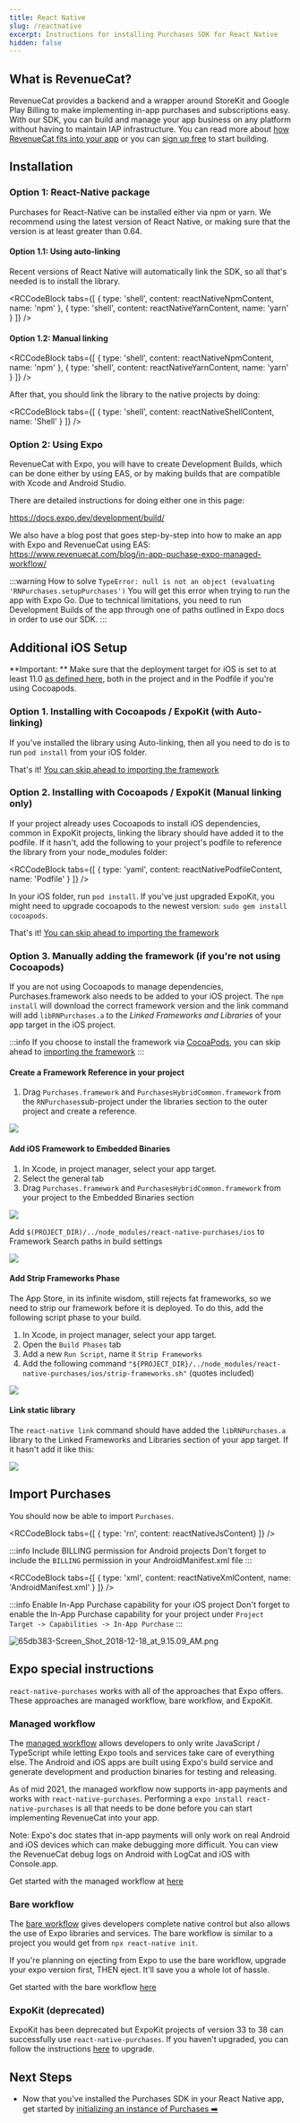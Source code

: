 ```yaml
---
title: React Native
slug: /reactnative
excerpt: Instructions for installing Purchases SDK for React Native
hidden: false
---
```

## What is RevenueCat?

RevenueCat provides a backend and a wrapper around StoreKit and Google Play Billing to make implementing in-app purchases and subscriptions easy. With our SDK, you can build and manage your app business on any platform without having to maintain IAP infrastructure. You can read more about [how RevenueCat fits into your app](https://www.revenuecat.com/blog/where-does-revenuecat-fit-in-your-app) or you can [sign up free](https://app.revenuecat.com/signup) to start building.

## Installation

### Option 1: React-Native package

Purchases for React-Native can be installed either via npm or yarn.
We recommend using the latest version of React Native, or making sure that the version is at least greater than 0.64. 

#### Option 1.1: Using auto-linking

Recent versions of React Native will automatically link the SDK, so all that's needed is to install the library.


<RCCodeBlock tabs={[
    { type: 'shell', content: reactNativeNpmContent, name: 'npm' },
    { type: 'shell', content: reactNativeYarnContent, name: 'yarn' }
]} />

#### Option 1.2: Manual linking

<RCCodeBlock tabs={[
    { type: 'shell', content: reactNativeNpmContent, name: 'npm' },
    { type: 'shell', content: reactNativeYarnContent, name: 'yarn' }
]} />

After that, you should link the library to the native projects by doing:


<RCCodeBlock tabs={[
    { type: 'shell', content: reactNativeShellContent, name: 'Shell' }
]} />

### Option 2: Using Expo

RevenueCat with Expo, you will have to create Development Builds, which can be done either by using EAS, or by making builds that are compatible with Xcode and Android Studio. 

There are detailed instructions for doing either one in this page:

https://docs.expo.dev/development/build/

We also have a blog post that goes step-by-step into how to make an app with Expo and RevenueCat using EAS: https://www.revenuecat.com/blog/in-app-puchase-expo-managed-workflow/

:::warning How to solve `TypeError: null is not an object (evaluating 'RNPurchases.setupPurchases')`
You will get this error when trying to run the app with Expo Go. Due to technical limitations, you need to run Development Builds of the app through one of paths outlined in Expo docs in order to use our SDK.
:::

## Additional iOS Setup

**Important: ** Make sure that the deployment target for iOS is set to at least 11.0 [as defined here](https://github.com/facebook/react-native#-requirements), both in the project and in the Podfile if you're using Cocoapods. 

### Option 1. Installing with Cocoapods / ExpoKit (with Auto-linking)

If you've installed the library using Auto-linking, then all you need to do is to run `pod install` from your iOS folder. 

That's it! [You can skip ahead to importing the framework](/installation/reactnative#import-purchases)

### Option 2. Installing with Cocoapods / ExpoKit (Manual linking only)

If your project already uses Cocoapods to install iOS dependencies, common in ExpoKit projects, linking the library should have added it to the podfile. If it hasn't, add the following to your project's podfile to reference the library from your node_modules folder:


<RCCodeBlock tabs={[
    { type: 'yaml', content: reactNativePodfileContent, name: 'Podfile' }
]} />

In your iOS folder, run `pod install`. If you've just upgraded ExpoKit, you might need to upgrade cocoapods to the newest version: `sudo gem install cocoapods`.

That's it! [You can skip ahead to importing the framework](/installation/reactnative#import-purchases)

### Option 3. Manually adding the framework (if you're not using Cocoapods)

If you are not using Cocoapods to manage dependencies, Purchases.framework also needs to be added to your iOS project. The `npm install` will download the correct framework version and the link command will add `libRNPurchases.a` to the _Linked Frameworks and Libraries_ of your app target in the iOS project.

:::info
If you choose to install the framework via [CocoaPods](ios#section-install-via-cocoapods), you can skip ahead to [importing the framework](/installation/reactnative#import-purchases)
:::

#### Create a Framework Reference in your project
1. Drag `Purchases.framework` and `PurchasesHybridCommon.framework` from the `RNPurchases`sub-project under the libraries section to the outer project and create a reference. 

![](/images/giphy_0179515c509b9877036de55de496f5aa.gif)

#### Add iOS Framework to Embedded Binaries

1. In Xcode, in project manager, select your app target.
1. Select the general tab
1. Drag `Purchases.framework` and `PurchasesHybridCommon.framework` from your project to the Embedded Binaries section

![](/images/giphy_6216c5d66745a7061acd337e94988ef5.gif)

Add `$(PROJECT_DIR)/../node_modules/react-native-purchases/ios` to Framework Search paths in build settings

![](/images/giphy_d376b7e7ee0d34bd76772b40d7ea6528.gif)

#### Add Strip Frameworks Phase
The App Store, in its infinite wisdom, still rejects fat frameworks, so we need to strip our framework before it is deployed. To do this, add the following script phase to your build.

1. In Xcode, in project manager, select your app target.
2. Open the `Build Phases` tab
3. Add a new `Run Script`, name it `Strip Frameworks`
4. Add the following command `"${PROJECT_DIR}/../node_modules/react-native-purchases/ios/strip-frameworks.sh"` (quotes included)

![](/images/giphy_f322310d93a3cb823a6244ab241dd40b.gif)

#### Link static library

The `react-native link` command should have added the `libRNPurchases.a` library to the Linked Frameworks and Libraries section of your app target. If it hasn't add it like this:

![](/images/giphy_3821cc63561fdb8de9c25b8592167535.gif)


## Import Purchases

You should now be able to import `Purchases`.


<RCCodeBlock tabs={[
    { type: 'rn', content: reactNativeJsContent}
]} />

:::info Include BILLING permission for Android projects
Don't forget to include the `BILLING` permission in your AndroidManifest.xml file
:::


<RCCodeBlock tabs={[
    { type: 'xml', content: reactNativeXmlContent, name: 'AndroidManifest.xml' }
]} />

:::info Enable In-App Purchase capability for your iOS project
Don't forget to enable the In-App Purchase capability for your project under `Project Target -> Capabilities -> In-App Purchase`
:::

![](/images/91edf94-65db383-Screen_Shot_2018-12-18_at_9.15.09_AM_1a93ba93eced214cccdd641501b0272d.png "65db383-Screen_Shot_2018-12-18_at_9.15.09_AM.png")
## Expo special instructions

`react-native-purchases` works with all of the approaches that Expo offers. These approaches are managed workflow, bare workflow, and ExpoKit.

### Managed workflow

The [managed workflow](https://docs.expo.dev/archive/managed-vs-bare/#managed-workflow) allows developers to only write JavaScript / TypeScript while letting Expo tools and services take care of everything else. The Android and iOS apps are built using Expo's build service and generate development and production binaries for testing and releasing.

As of mid 2021, the managed workflow now supports in-app payments and works with `react-native-purchases`.  Performing a `expo install react-native-purchases` is all that needs to be done before you can start implementing RevenueCat into your app.

Note: Expo's doc states that in-app payments will only work on real Android and iOS devices which can make debugging more difficult. You can view the RevenueCat debug logs on Android with LogCat and iOS with Console.app. 

Get started with the managed workflow at [here](https://docs.expo.dev/get-started/installation/)

### Bare workflow

The [bare workflow](https://docs.expo.dev/archive/managed-vs-bare/#bare-workflow) gives developers complete native control but also allows the use of Expo libraries and services. The bare workflow is similar to a project you would get from `npx react-native init`.

If you're planning on ejecting from Expo to use the bare workflow, upgrade your expo version first, THEN eject. It'll save you a whole lot of hassle.

Get started with the bare workflow [here](https://docs.expo.dev/workflow/customizing/)

### ExpoKit (deprecated)

ExpoKit has been deprecated but ExpoKit projects of version 33 to 38 can successfully use `react-native-purchases`. If you haven't upgraded, you can follow the instructions [here](https://docs.expo.io/workflow/upgrading-expo-sdk-walkthrough/#sdk-33) to upgrade.

## Next Steps

* Now that you've installed the Purchases SDK in your React Native app, get started by [initializing an instance of Purchases ➡️](/quickstart#4-using-revenuecats-purchases-sdk)